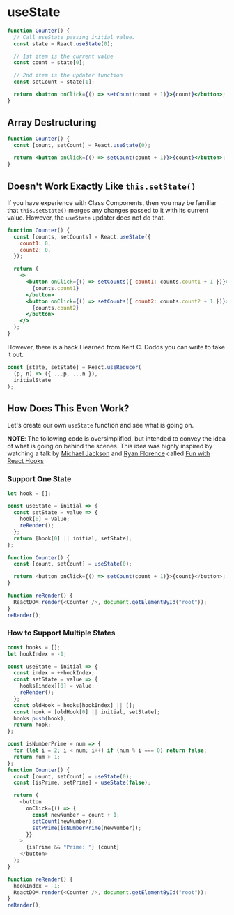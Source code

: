 # useState

```jsx
function Counter() {
  // Call useState passing initial value.
  const state = React.useState(0);

  // 1st item is the current value
  const count = state[0];

  // 2nd item is the updater function
  const setCount = state[1];

  return <button onClick={() => setCount(count + 1)}>{count}</button>;
}
```

## Array Destructuring

```jsx
function Counter() {
  const [count, setCount] = React.useState(0);

  return <button onClick={() => setCount(count + 1)}>{count}</button>;
}
```

## Doesn't Work Exactly Like `this.setState()`

If you have experience with Class Components, then you may be familiar that `this.setState()` merges any changes passed to it with its current value. However, the `useState` updater does not do that.

```jsx
function Counter() {
  const [counts, setCounts] = React.useState({
    count1: 0,
    count2: 0,
  });

  return (
    <>
      <button onClick={() => setCounts({ count1: counts.count1 + 1 })}>
        {counts.count1}
      </button>
      <button onClick={() => setCounts({ count2: counts.count2 + 1 })}>
        {counts.count2}
      </button>
    </>
  );
}
```

However, there is a hack I learned from Kent C. Dodds you can write to fake it out.

```js
const [state, setState] = React.useReducer(
  (p, n) => ({ ...p, ...n }),
  initialState
);
```

## How Does This Even Work?

Let's create our own `useState` function and see what is going on.

**NOTE**: The following code is oversimplified, but intended to convey the idea of what is going on behind the scenes. This idea was highly inspired by watching a talk by [Michael Jackson](https://twitter.com/mjackson) and [Ryan Florence](https://twitter.com/ryanflorence) called [Fun with React Hooks](https://www.youtube.com/watch?v=1jWS7cCuUXw)

### Support One State

```js
let hook = [];

const useState = initial => {
  const setState = value => {
    hook[0] = value;
    reRender();
  };
  return [hook[0] || initial, setState];
};

function Counter() {
  const [count, setCount] = useState(0);

  return <button onClick={() => setCount(count + 1)}>{count}</button>;
}

function reRender() {
  ReactDOM.render(<Counter />, document.getElementById("root"));
}
reRender();
```

### How to Support Multiple States

```js
const hooks = [];
let hookIndex = -1;

const useState = initial => {
  const index = ++hookIndex;
  const setState = value => {
    hooks[index][0] = value;
    reRender();
  };
  const oldHook = hooks[hookIndex] || [];
  const hook = [oldHook[0] || initial, setState];
  hooks.push(hook);
  return hook;
};

const isNumberPrime = num => {
  for (let i = 2; i < num; i++) if (num % i === 0) return false;
  return num > 1;
};
function Counter() {
  const [count, setCount] = useState(0);
  const [isPrime, setPrime] = useState(false);

  return (
    <button
      onClick={() => {
        const newNumber = count + 1;
        setCount(newNumber);
        setPrime(isNumberPrime(newNumber));
      }}
    >
      {isPrime && "Prime: "} {count}
    </button>
  );
}

function reRender() {
  hookIndex = -1;
  ReactDOM.render(<Counter />, document.getElementById("root"));
}
reRender();
```

<!-- https://gist.github.com/elijahmanor/fd8ee9f06eb09ec00b12c99ebb304139 -->
